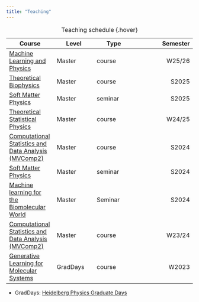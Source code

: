 ```yaml
---
title: "Teaching"
---
```


| Course | Level | Type | Semester |
|--------|-------|-------|---------:|
| [Machine Learning and Physics](https://uebungen.physik.uni-heidelberg.de/vorlesung/20252/2064) | Master | course | W25/26 |
| [Theoretical Biophysics](https://uebungen.physik.uni-heidelberg.de/vorlesung/20251/1989) | Master | course | S2025 |
| [Soft Matter Physics](https://uebungen.physik.uni-heidelberg.de/vorlesung/20251/2002) | Master | seminar | S2025 |
| [Theoretical Statistical Physics](https://uebungen.physik.uni-heidelberg.de/vorlesung/20242/1911) | Master | course | W24/25 |
| [Computational Statistics and Data Analysis (MVComp2)](https://mvcomp2-s24.tristanbereau.com/) | Master | course | S2024 |
| [Soft Matter Physics](https://uebungen.physik.uni-heidelberg.de/vorlesung/20241/1882) | Master | seminar | S2024 |
| [Machine learning for the Biomolecular World](https://uebungen.physik.uni-heidelberg.de/vorlesung/20241/1852) | Master | Seminar | S2024 |
| [Computational Statistics and Data Analysis (MVComp2)](https://mvcomp2-w2324.tristanbereau.com/) | Master | course | W23/24 |
| [Generative Learning for Molecular Systems](https://gen-learn-mol-sys23.tristanbereau.com/) | GradDays | course | W2023 |

: Teaching schedule {.hover}

- GradDays: [Heidelberg Physics Graduate Days](https://www.physik.uni-heidelberg.de/graddays/?lang=en)

